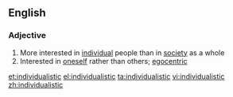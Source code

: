 ==English==

===Adjective===
{{en-adj}}

# More interested in [[individual]] people than in [[society]] as a whole
# Interested in [[oneself]] rather than others; [[egocentric]]

[[et:individualistic]]
[[el:individualistic]]
[[ta:individualistic]]
[[vi:individualistic]]
[[zh:individualistic]]